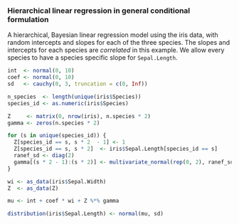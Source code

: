### Hierarchical linear regression in general conditional formulation

A hierarchical, Bayesian linear regression model using the iris data, with random intercepts and slopes for each of the three species.
The slopes and intercepts for each species are *correlated* in this example. We allow every species to have a species specific slope for `Sepal.Length`.


```r
int  <- normal(0, 10)
coef <- normal(0, 10)
sd   <- cauchy(0, 3, truncation = c(0, Inf))

n_species  <- length(unique(iris$Species))
species_id <- as.numeric(iris$Species)

Z     <- matrix(0, nrow(iris), n.species * 2)
gamma <- zeros(n.species * 2)

for (s in unique(species_id)) {
  Z[species_id == s, s * 2  - 1] <- 1
  Z[species_id == s, s * 2]  <- iris$Sepal.Length[species_id == s]
  ranef_sd <- diag(2)
  gamma[(s * 2 - 1):(s * 2)] <- multivariate_normal(rep(0, 2), ranef_sd) 
}

wi <- as_data(iris$Sepal.Width)
Z  <- as_data(Z)

mu <- int + coef * wi + Z %*% gamma

distribution(iris$Sepal.Length) <- normal(mu, sd)
```
